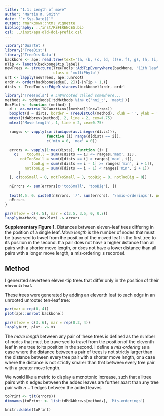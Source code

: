```yaml
---
title: "1.1: Length of move"
author: "Martin R. Smith"
date: "`r Sys.Date()`"
output: rmarkdown::html_vignette
bibliography: ../inst/REFERENCES.bib
csl: ../inst/apa-old-doi-prefix.csl
---
```


```r
library('Quartet')
library('TreeDist')
library('TreeDistData')
backbone <- ape::read.tree(text='(a, (b, (c, (d, (((e, f), g), (h, (i, j)))))));')
nTip <- length(backbone$tip.label)
newTrees <- structure(TreeTools::AddTipEverywhere(backbone, '11th leaf'),
                      class = 'multiPhylo')
urt <- lapply(newTrees, ape::unroot)
ordr <- order(backbone$edge[, 2])[-(nTip + 1L)]
dists <- TreeTools::EdgeDistances(backbone)[ordr, ordr]
```

```r
library('TreeTools') # LnUnrooted called somewhere...
methods <- tdMethods[!tdMethods %in% c('nni_t', 'masti')]
BoxPlot <- function (method) {
  d <- as.matrix(TDFunctions[[method]](newTrees))
  boxplot(d ~ dists, border = TreeDistCol(method), xlab = '', ylab = '')
  mtext(tdAbbrevs[method], 2, line = 2, cex=0.75)
  mtext('Move length', 1, line = 2, cex=0.75)
  
  ranges <- vapply(sort(unique(as.integer(dists))),
                   function (i) range(d[dists == i]),
                   c('min'= 0, 'max' = 0))
  
  errors <- vapply(1:max(dists), function (i) {
    c(    tooSmall = sum(d[dists == i] <= ranges['max', i]),
       notTooSmall = sum(d[dists == i] > ranges['max', i]),
            tooBig = sum(d[dists == i - 1] >= ranges['min', i + 1]),
         notTooBig = sum(d[dists == i - 1] < ranges['min', i + 1])
      )
  }, c(tooSmall = 0, notTooSmall = 0, tooBig = 0, notTooBig = 0))
  
  nErrors <- sum(errors[c('tooSmall', 'tooBig'), ])
  
  text(4.5, 0, paste0(nErrors, '/', sum(errors), '\nmis-orderings'), pos = 3)
  nErrors
}

par(mfrow = c(4, 5), mar = c(3.5, 3.5, 0, 0.5))
lapply(methods, BoxPlot) -> errors
```

**Supplementary Figure 1.** Distances between eleven-leaf trees differing in the
position of a single leaf.
_Move length_ is the number of nodes that must be traversed to travel from
the position of the moved leaf in the first tree to its position in the second.
If a pair does not have a higher distance than all pairs with a shorter move 
length, or does not have a lower distance than all pairs with a longer move
length, a mis-ordering is recorded.

## Method

I generated seventeen eleven-tip trees that differ only in the position of their
eleventh leaf.

These trees were generated by adding an eleventh leaf to each edge in an 
unrooted unrooted ten-leaf tree:
```R
par(mar = rep(0, 4))
plot(ape::unroot(backbone))
```

```r
par(mfrow = c(3, 6), mar = rep(0.2, 4))
lapply(urt, plot) -> XX
```

The _move length_ between any pair of these trees is defined as the number of nodes that must be traversed to travel from the position of the eleventh leaf in one tree to its position in the second.
I define a _mis-ordering_ as a case where the distance between a pair of trees is not strictly larger than the distance between every tree pair with a shorter move length, or a case where the distance is not strictly smaller than that between every tree pair with a greater move length.

We would like a metric to display a monotonic increase, such that all tree pairs
with _n_ edges between the added leaves are further apart than any tree pair
with _n_ &minus; 1 edges between the added leaves.

```r
toPrint <- t(t(errors))
dimnames(toPrint) <- list(tdMdAbbrevs[methods], 'Mis-orderings')

knitr::kable(toPrint)
```
